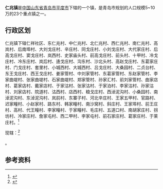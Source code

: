 {{中国乡级行政区|37/02/83/102/000
| 电话区号 = 532
}}

'''仁兆镇'''是[[中华人民共和国|中国]][[山东省|山东省]][[青岛市|青岛市]][[平度市|平度市]]下辖的一个镇，是青岛市规划的人口规模5~10万的23个重点镇之一。

== 行政区划 ==
仁兆镇下辖仁祥社区、东仁兆村、中仁兆村、北仁兆村、西仁兆村、南仁兆村、高岚村、后南埠村、大刘戈庄村、辛庄村、同戈庄村、小刘戈庄村、大代家庄村、后高戈庄村、窦戈庄村、岚西村、史家庙头村、前高戈庄村、前头村、十甲村、冷戈庄村、冷东庄村、岚后村、逄戈庄村、沟东村、沙北头村、高赵戈庄村、东葛家庄村、门戈庄村、套里村、小城西村、大城西村、吕戈庄村、大桑园村、二贞台村、东王戈庄村、西王戈庄村、姜家管村、中刘家管村、东葛家管村、东赵家管村、李家曲堤村、张家曲堤村、石家曲堤村、郑家管村、孙家汇村、前刘家管村、曲家店村、葛家店村、戴家店村、于家沽村、张家沽村、于家泊村、李家沽村、孙家沽村、刘家店村、院道村、沽西村、店西村、粮戈庄村、西淖泥沟村、小桑园村、南淖泥沟村、东淖泥沟村、岚前村、东寨子村、河北辛庄村、王家五甲村、官路村、迟家疃村、小赵家村、路东村、韩家疃村、南沙窝村、斜庄村、王家埠村、前王庄村、高村、代王疃村、李家疃村、于家疃村、毛庄村、五道口村、南胡家庄村、拐坊村、冷家庄村、詹家屯村、西二甲村、李家屯村、前石家庄村、葛家庄村、于莱庄村。<ref>{{Cite web|url=http://www.stats.gov.cn/tjsj/tjbz/tjyqhdmhcxhfdm/2015/37/02/83/370283102.html|title=统计用区划和城乡划分代码/山东省/青岛市/平度市/仁兆镇|accessdate=2017-04-23|author=国家统计局|date=2015-09-30|publisher=|archive-date=2019-06-09|archive-url=https://web.archive.org/web/20190609075214/http://www.stats.gov.cn/tjsj/tjbz/tjyqhdmhcxhfdm/2015/37/02/83/370283102.html|dead-url=no}}</ref>

{{PAGENAMEBASE}}现辖：<ref>{{PRC admin/ref sgc|37/02/83/102/000}}</ref>

{{PRC admin/children|37/02/83/102/000}}。

==参考资料==
{{reflist}}

{{PRC admin/navcat|37/02/83/102/000}}